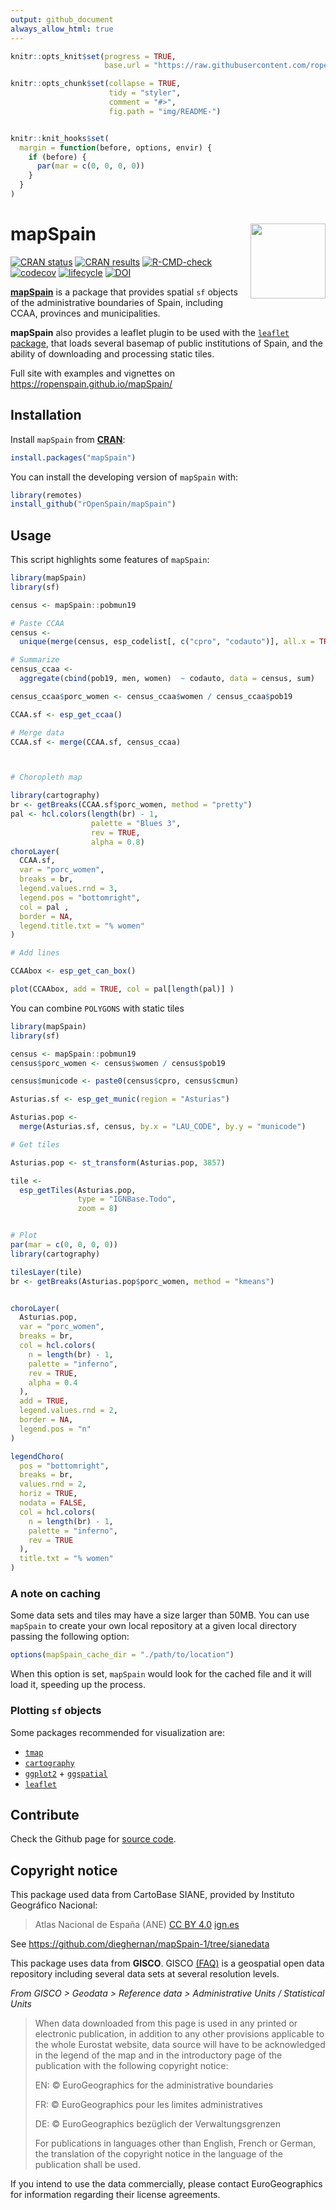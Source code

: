 ```yaml
---
output: github_document
always_allow_html: true
---
```


```r
knitr::opts_knit$set(progress = TRUE,
                     base.url = "https://raw.githubusercontent.com/ropenspain/mapSpain/master/")

knitr::opts_chunk$set(collapse = TRUE,
                      tidy = "styler",
                      comment = "#>",
                      fig.path = "img/README-")


knitr::knit_hooks$set(
  margin = function(before, options, envir) {
    if (before) {
      par(mar = c(0, 0, 0, 0))
    }
  }
)
```

# mapSpain <img src="man/figures/logo.png" align="right" width="120" />

<!-- badges: start -->
[![CRAN status](https://www.r-pkg.org/badges/version/mapSpain)](https://CRAN.R-project.org/package=mapSpain)
[![CRAN results](https://cranchecks.info/badges/worst/mapSpain)](https://cran.r-project.org/web/checks/check_results_mapSpain.html)
[![R-CMD-check](https://github.com/rOpenSpain/mapSpain/workflows/R-CMD-check/badge.svg)](https://github.com/rOpenSpain/mapSpain/actions?query=workflow%3AR-CMD-check)
[![codecov](https://codecov.io/gh/rOpenSpain/mapSpain/branch/master/graph/badge.svg?token=6L01BKLL85)](https://codecov.io/gh/rOpenSpain/mapSpain)
[![lifecycle](https://img.shields.io/badge/lifecycle-maturing-blue.svg)](https://www.tidyverse.org/lifecycle/#maturing)
[![DOI](https://img.shields.io/badge/DOI-10.5281%2Fzenodo.4318024-blue)](https://doi.org/10.5281/zenodo.4318024)
<!-- badges: end -->

**[mapSpain](https://ropenspain.github.io/mapSpain/)** is a package that provides spatial `sf` objects of the administrative boundaries of Spain, including CCAA, provinces and municipalities. 

**mapSpain** also provides a leaflet plugin to be used with the [`leaflet` package](https://rstudio.github.io/leaflet/), that loads several basemap of public institutions of Spain, and the ability of downloading and processing static tiles.

Full site with examples and vignettes on <https://ropenspain.github.io/mapSpain/>

## Installation

Install `mapSpain` from [**CRAN**](https://CRAN.R-project.org/package=mapSpain):

``` r
install.packages("mapSpain")
```

You can install the developing version of `mapSpain` with:

``` r
library(remotes)
install_github("rOpenSpain/mapSpain")
```

## Usage

This script highlights some features of `mapSpain`:

```r
library(mapSpain)
library(sf)

census <- mapSpain::pobmun19

# Paste CCAA
census <-
  unique(merge(census, esp_codelist[, c("cpro", "codauto")], all.x = TRUE))

# Summarize
census_ccaa <-
  aggregate(cbind(pob19, men, women)  ~ codauto, data = census, sum)

census_ccaa$porc_women <- census_ccaa$women / census_ccaa$pob19

CCAA.sf <- esp_get_ccaa()

# Merge data
CCAA.sf <- merge(CCAA.sf, census_ccaa)



# Choropleth map

library(cartography)
br <- getBreaks(CCAA.sf$porc_women, method = "pretty")
pal <- hcl.colors(length(br) - 1,
                  palette = "Blues 3",
                  rev = TRUE,
                  alpha = 0.8)
choroLayer(
  CCAA.sf,
  var = "porc_women",
  breaks = br,
  legend.values.rnd = 3,
  legend.pos = "bottomright",
  col = pal ,
  border = NA,
  legend.title.txt = "% women"
)

# Add lines

CCAAbox <- esp_get_can_box()

plot(CCAAbox, add = TRUE, col = pal[length(pal)] )

```

You can combine `POLYGONS` with static tiles

```r
library(mapSpain)
library(sf)

census <- mapSpain::pobmun19
census$porc_women <- census$women / census$pob19

census$municode <- paste0(census$cpro, census$cmun)

Asturias.sf <- esp_get_munic(region = "Asturias")

Asturias.pop <-
  merge(Asturias.sf, census, by.x = "LAU_CODE", by.y = "municode")

# Get tiles

Asturias.pop <- st_transform(Asturias.pop, 3857)

tile <-
  esp_getTiles(Asturias.pop,
               type = "IGNBase.Todo",
               zoom = 8)


# Plot
par(mar = c(0, 0, 0, 0))
library(cartography)

tilesLayer(tile)
br <- getBreaks(Asturias.pop$porc_women, method = "kmeans")


choroLayer(
  Asturias.pop,
  var = "porc_women",
  breaks = br,
  col = hcl.colors(
    n = length(br) - 1,
    palette = "inferno",
    rev = TRUE,
    alpha = 0.4
  ),
  add = TRUE,
  legend.values.rnd = 2,
  border = NA,
  legend.pos = "n"
)

legendChoro(
  pos = "bottomright",
  breaks = br,
  values.rnd = 2,
  horiz = TRUE,
  nodata = FALSE,
  col = hcl.colors(
    n = length(br) - 1,
    palette = "inferno",
    rev = TRUE
  ),
  title.txt = "% women"
)

```

### A note on caching

Some data sets and tiles may have a size larger than 50MB. You can use `mapSpain` to create your own local repository at a given local directory passing the following option:

```r
options(mapSpain_cache_dir = "./path/to/location")
```

When this option is set, `mapSpain` would look for the cached file and it will load it, speeding up the process.

### Plotting `sf` objects

Some packages recommended for visualization are:

* [`tmap`](https://mtennekes.github.io/tmap/)    
* [`cartography`](http://riatelab.github.io/cartography/docs/)
* [`ggplot2`](https://github.com/tidyverse/ggplot2) + [`ggspatial`](https://github.com/paleolimbot/ggspatial)
* [`leaflet`](https://rstudio.github.io/leaflet/)

## Contribute

Check the Github page for [source code](https://github.com/ropenspain/mapSpain/).


## Copyright notice

This package used data from CartoBase SIANE, provided by Instituto 
Geográfico Nacional:

> Atlas Nacional de España (ANE) [CC BY 4.0](https://creativecommons.org/licenses/by/4.0/deed.en) 
[ign.es](https://www.ign.es/)

See <https://github.com/dieghernan/mapSpain-1/tree/sianedata>

This package uses data from **GISCO**. GISCO
[(FAQ)](https://ec.europa.eu/eurostat/web/gisco/faq) is a geospatial
open data repository including several data sets at several resolution
levels.

*From GISCO \> Geodata \> Reference data \> Administrative Units /
Statistical Units*

> When data downloaded from this page is used in any printed or electronic
> publication, in addition to any other provisions applicable to the whole
> Eurostat website, data source will have to be acknowledged in the legend
> of the map and in the introductory page of the publication with the
> following copyright notice:
> 
> EN: © EuroGeographics for the administrative boundaries
> 
> FR: © EuroGeographics pour les limites administratives
> 
> DE: © EuroGeographics bezüglich der Verwaltungsgrenzen
>
> For publications in languages other than English, French or German, the
> translation of the copyright notice in the language of the publication
> shall be used.

If you intend to use the data commercially, please contact
EuroGeographics for information regarding their license agreements.

